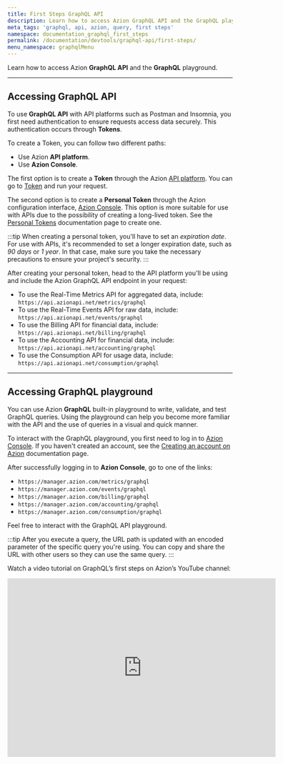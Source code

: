 ```yaml
---
title: First Steps GraphQL API
description: Learn how to access Azion GraphQL API and the GraphQL playground.
meta_tags: 'graphql, api, azion, query, first steps'
namespace: documentation_graphql_first_steps
permalink: /documentation/devtools/graphql-api/first-steps/
menu_namespace: graphqlMenu
---
```


Learn how to access Azion **GraphQL API** and the **GraphQL** playground.

---

## Accessing GraphQL API

To use **GraphQL API** with API platforms such as Postman and Insomnia, you first need authentication to ensure requests access data securely. This authentication occurs through **Tokens**.

To create a Token, you can follow two different paths:

- Use Azion **API platform**.
- Use **Azion Console**.

The first option is to create a **Token** through the Azion [API platform](https://api.azion.com/). You can go to [Token](https://api.azion.com/#6d423af0-36b7-4cc1-85aa-ff4d7037f610) and run your request.

The second option is to create a **Personal Token** through the Azion configuration interface, [Azion Console](https://console.azion.com). This option is more suitable for use with APIs due to the possibility of creating a long-lived token. See the [Personal Tokens](/en/documentation/products/accounts/personal-tokens/) documentation page to create one.

:::tip
When creating a personal token, you'll have to set an *expiration date*. For use with APIs, it's recommended to set a longer expiration date, such as *90 days* or *1 year*. In that case, make sure you take the necessary precautions to ensure your project's security.
:::

After creating your personal token, head to the API platform you'll be using and include the Azion GraphQL API endpoint in your request:

- To use the Real-Time Metrics API for aggregated data, include: `https://api.azionapi.net/metrics/graphql`
- To use the Real-Time Events API for raw data, include: `https://api.azionapi.net/events/graphql`
- To use the Billing API for financial data, include: `https://api.azionapi.net/billing/graphql`
- To use the Accounting API for financial data, include: `https://api.azionapi.net/accounting/graphql`
- To use the Consumption API for usage data, include: `https://api.azionapi.net/consumption/graphql`

---

## Accessing GraphQL playground

You can use Azion **GraphQL** built-in playground to write, validate, and test GraphQL queries. Using the playground can help you become more familiar with the API and the use of queries in a visual and quick manner.

To interact with the GraphQL playground, you first need to log in to [Azion Console](https://console.azion.com). If you haven't created an account, see the [Creating an account on Azion](/en/documentation/products/accounts/creating-account/) documentation page.

After successfully logging in to **Azion Console**, go to one of the links:

- `https://manager.azion.com/metrics/graphql`
- `https://manager.azion.com/events/graphql`
- `https://manager.azion.com/billing/graphql`
- `https://manager.azion.com/accounting/graphql`
- `https://manager.azion.com/consumption/graphql`

Feel free to interact with the GraphQL API playground.

:::tip
After you execute a query, the URL path is updated with an encoded parameter of the specific query you're using. You can copy and share the URL with other users so they can use the same query.
:::

Watch a video tutorial on GraphQL’s first steps on Azion’s YouTube channel:

<iframe
   src="https://youtube.com/embed/owwYmjrsh0o"
   loading="lazy"
   width="600"
   height="400"
   title="First Steps with GraphQL"
   frameborder="0"
   allow="accelerometer; autoplay; clipboard-write; encrypted-media; gyroscope; picture-in-picture; web-share"
   allowfullscreen></iframe>




